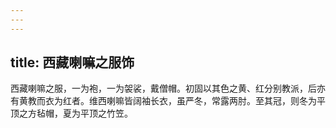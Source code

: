 ```yaml
---
---
---
```

title: 西藏喇嘛之服饰
---



西藏喇嘛之服，一为袍，一为袈裟，戴僧帽。初固以其色之黄、红分别教派，后亦有黄教而衣为红者。维西喇嘛皆阔袖长衣，虽严冬，常露两肘。至其冠，则冬为平顶之方毡帽，夏为平顶之竹笠。